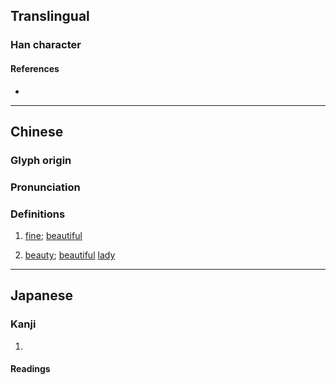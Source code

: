 {{character info}}
==Translingual==

===Han character===
{{Han char|rn=38|rad=女|as=11|sn=14|four=41449|canj=VYPD|ids=⿰女虖}}

====References====
* {{Han ref|kx=0270.220|dkj=06679|dj=0538.250|hdz=21076.120|uh=5AED|ud=23277|bh=E171|bd=57713}}

----

==Chinese==
{{zh-forms|alt=嫮}}

===Glyph origin===
{{Han etym}}

===Pronunciation===
{{zh-pron
|m=hù
|c=wu6
|mc=y
|oc=y
|cat=a,n
}}

===Definitions===
{{zh-hanzi}}

# {{lb|zh|literary}} [[fine]]; [[beautiful]]
# {{lb|zh|literary}} [[beauty]]; [[beautiful]] [[lady]]

----

==Japanese==

===Kanji===
{{ja-kanji|grade=|rs=女11}}

# {{rfdef|ja|sort=女11}}

====Readings====
{{ja-readings|on=[[こ]] (ko), [[ご]] (go)|kun=[[おとめ]] (otome), [[みめよいさま]] (mimeyoisama), [[ねたむ]] (netamu)}}
